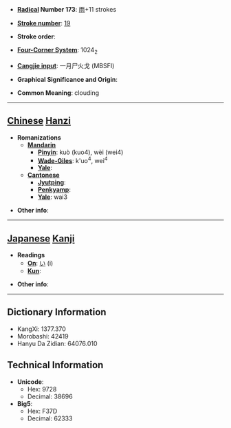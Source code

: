 * '''[[Wiktionary:Chinese radical index| Radical]] Number 173''': [[Wiktionary:Chinese radical index 雨|雨]]+11 strokes

* '''[[Wiktionary:Chinese total strokes index|Stroke number]]''': [[Wiktionary:Chinese total strokes index 19|19]]

* '''Stroke order''': 

* '''[[Wiktionary:Chinese four corner index|Four-Corner System]]''': 1024<sub>2</sub>

* '''[[Wiktionary:Chinese Cangjie index|Cangjie input]]''': 一月尸火戈 (MBSFI)

* '''Graphical Significance and Origin''': 

* '''Common Meaning''': clouding

----

== [[Chinese]] [[Hanzi]] ==

* '''Romanizations'''
** '''[[Mandarin]]'''
*** '''[[Pinyin]]''': kuò (kuo4), wèi (wei4)
*** '''[[Wade-Giles]]''': k'uo<sup>4</sup>, wei<sup>4</sup>
*** '''[[Yale]]''': 
** '''[[Cantonese]]'''
*** '''[[Jyutping]]''':
*** '''[[Penkyamp]]''': 
*** '''[[Yale]]''': wai3

* '''Other info''': 

----

== [[Japanese]] [[Kanji]] ==

* '''Readings'''
** '''[[On]]''': [[い]] (i)
** '''[[Kun]]''': 

* '''Other info''':  

----

== Dictionary Information ==

* KangXi: 1377.370
* Morobashi: 42419
* Hanyu Da Zidian: 64076.010

== Technical Information ==

* '''Unicode''':
** Hex: 9728
** Decimal: 38696
* '''Big5''':
** Hex: F37D
** Decimal: 62333